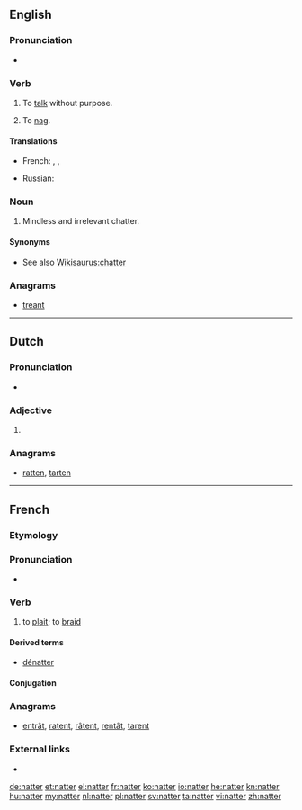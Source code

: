 {{also|Natter|nätter}}
==English==

===Pronunciation===
* {{rhymes|ætə(r)|lang=en}}

===Verb===
{{en-verb}}

# {{context|colloquial|lang=en}} To [[talk]] without purpose.
# {{context|Scotland|lang=en}} To [[nag]].

====Translations====
{{trans-top|to talk idly}}
* French: {{t+|fr|bavarder}}, {{t+|fr|blablater}}, {{t+|fr|papoter}}
{{trans-mid}}
* Russian: {{t+|ru|болтать|n|tr=boltat'|sc=Cyrl}}
{{trans-bottom}}

===Noun===
{{en-noun}}

# {{context|colloquial|lang=en}} Mindless and irrelevant chatter.

====Synonyms====
* See also [[Wikisaurus:chatter]]

===Anagrams===
* [[treant#English|treant]]

----

==Dutch==

===Pronunciation===
* {{audio|Nl-natter.ogg|Audio|lang=nl}}

===Adjective===
{{nl-adj-comp}}

# {{nl-adj form of|comp|nat}}

===Anagrams===
* [[ratten#Dutch|ratten]], [[tarten#Dutch|tarten]]

----

==French==

===Etymology===
{{suffix|natte|er|lang=fr}}

===Pronunciation===
* {{IPA|/na.te/|lang=fr}}

===Verb===
{{fr-verb}}

# to [[plait]]; to [[braid]]

====Derived terms====
* [[dénatter]]

====Conjugation====
{{fr-conj-er|natt|avoir}}

===Anagrams===
* [[entrât#French|entrât]], [[ratent#French|ratent]], [[râtent#French|râtent]], [[rentât#French|rentât]], [[tarent#French|tarent]]

===External links===
* {{R:TLFi}}

[[de:natter]]
[[et:natter]]
[[el:natter]]
[[fr:natter]]
[[ko:natter]]
[[io:natter]]
[[he:natter]]
[[kn:natter]]
[[hu:natter]]
[[my:natter]]
[[nl:natter]]
[[pl:natter]]
[[sv:natter]]
[[ta:natter]]
[[vi:natter]]
[[zh:natter]]